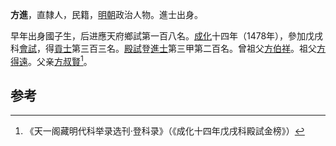 '''方進'''，直隸人，民籍，[[明朝|明朝]]政治人物。進士出身。

早年出身國子生，后进應天府鄉試第一百八名。[[成化|成化]]十四年（1478年），參加戊戌科[[會試|會試]]，得[[貢士|貢士]]第三百三名。[[殿試|殿試]]登[[進士|進士]]第三甲第二百名。曾祖父[[方伯祥|方伯祥]]。祖父[[方得遠|方得遠]]。父亲[[方叔賢|方叔賢]]<ref>《天一阁藏明代科举录选刊·登科录》（《成化十四年戊戌科殿試金榜》）</ref>。

==参考==
{{reflist}}
{{明朝人物小作品}}
{{成化十四年戊戌科殿試金榜}}